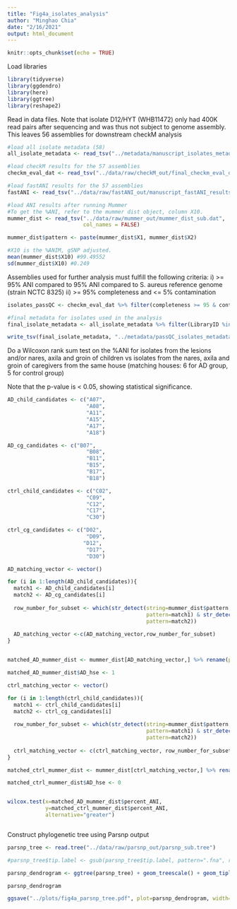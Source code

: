 ---
title: "Fig4a_isolates_analysis"
author: "Minghao Chia"
date: "2/16/2021"
output: html_document
---

```{r setup, include=FALSE}
knitr::opts_chunk$set(echo = TRUE)
```

Load libraries

```{r}
library(tidyverse)
library(ggdendro)
library(here)
library(ggtree)
library(reshape2)
```

Read in data files. Note that isolate D12/HYT (WHB11472) only had 400K read pairs after sequencing and was thus not subject to genome assembly. This leaves 56 assemblies for downstream checkM analysis

```{r}
#load all isolate metadata (58)
all_isolate_metadata <- read_tsv("../metadata/manuscript_isolates_metadata.tsv")

#load checkM results for the 57 assemblies
checkm_eval_dat <- read_tsv("../data/raw/checkM_out/final_checkm_eval_dat")

#load fastANI results for the 57 assemblies
fastANI <- read_tsv("../data/raw/fastANI_out/manuscript_fastANI_results")

#load ANI results after running Mummer
#To get the %ANI, refer to the mummer dist object, column X10.
mummer_dist <- read_tsv("../data/raw/mummer_out/mummer_dist_sub.dat",
                        col_names = FALSE)

mummer_dist$pattern <- paste(mummer_dist$X1, mummer_dist$X2)

#X10 is the %ANIM, gSNP adjusted.  
mean(mummer_dist$X10) #99.49552
sd(mummer_dist$X10) #0.249

```

Assemblies used for further analysis must fulfill the following criteria:
i) >= 95% ANI compared to 95% ANI compared to S. aureus reference genome (strain NCTC 8325) 
ii) >= 95% completeness and <= 5% contamination
 

```{r}

isolates_passQC <- checkm_eval_dat %>% filter(completeness >= 95 & contamination <= 5) %>% filter(bin_id %in% (all_isolate_metadata %>% filter(percent_ANI_vs_ref >= 95) %>% pull(LibraryID)))  #55 genomes left

#final metadata for isolates used in the analysis
final_isolate_metadata <- all_isolate_metadata %>% filter(LibraryID %in% isolates_passQC$bin_id)

write_tsv(final_isolate_metadata, "../metadata/passQC_isolates_metadata.tsv")

```


Do a Wilcoxon rank sum test on the %ANI for isolates from the lesions and/or nares, axila and groin of children vs isolates from the nares, axila and groin of caregivers from the same house (matching houses: 6 for AD group, 5 for control group)

Note that the p-value is < 0.05, showing statistical significance. 


```{r wilcox_test}
AD_child_candidates <- c("A07", 
                         "A08",
                         "A11",
                         "A15",
                         "A17",
                         "A18")

AD_cg_candidates <- c("B07", 
                         "B08",
                         "B11",
                         "B15",
                         "B17",
                         "B18")

ctrl_child_candidates <- c("C02", 
                         "C09",
                         "C12",
                         "C17",
                         "C30")

ctrl_cg_candidates <- c("D02", 
                         "D09",
                        "D12",
                         "D17",
                         "D30")

AD_matching_vector <- vector()

for (i in 1:length(AD_child_candidates)){
  match1 <- AD_child_candidates[i]
  match2 <- AD_cg_candidates[i]
  
  row_number_for_subset <- which(str_detect(string=mummer_dist$pattern, 
                                            pattern=match1) & str_detect(string=mummer_dist$pattern, 
                                            pattern=match2))
  
  AD_matching_vector <-c(AD_matching_vector,row_number_for_subset)
}


matched_AD_mummer_dist <- mummer_dist[AD_matching_vector,] %>% rename(percent_ANI=X10)

matched_AD_mummer_dist$AD_hse <- 1

ctrl_matching_vector <- vector()

for (i in 1:length(ctrl_child_candidates)){
  match1 <- ctrl_child_candidates[i]
  match2 <- ctrl_cg_candidates[i]
  
  row_number_for_subset <- which(str_detect(string=mummer_dist$pattern, 
                                            pattern=match1) & str_detect(string=mummer_dist$pattern, 
                                            pattern=match2))
  
  ctrl_matching_vector <- c(ctrl_matching_vector, row_number_for_subset)
}

matched_ctrl_mummer_dist <- mummer_dist[ctrl_matching_vector,] %>% rename(percent_ANI=X10)

matched_ctrl_mummer_dist$AD_hse <- 0


wilcox.test(x=matched_AD_mummer_dist$percent_ANI, 
            y=matched_ctrl_mummer_dist$percent_ANI,
            alternative="greater")



```

Construct phylogenetic tree using Parsnp output

```{r, parsnp_tree}

parsnp_tree <- read.tree("../data/raw/parsnp_out/parsnp_sub.tree")

#parsnp_tree$tip.label <- gsub(parsnp_tree$tip.label, pattern=".fna", replacement="" )

parsnp_dendrogram <- ggtree(parsnp_tree) + geom_treescale() + geom_tiplab(size=4, color="black")

parsnp_dendrogram 

ggsave("../plots/fig4a_parsnp_tree.pdf", plot=parsnp_dendrogram, width=35, height=12)


```
